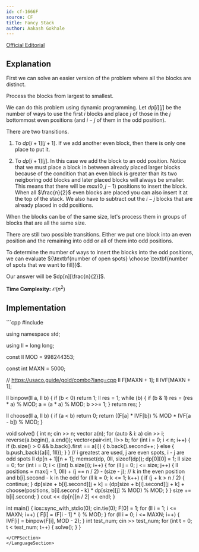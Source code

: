 ```yaml
---
id: cf-1666F
source: CF
title: Fancy Stack
author: Aakash Gokhale
---
```


[Official Editorial](https://codeforces.com/contest/1666/attachments/download/15881/nerc-2021-tutorial.pdf)

## Explanation

First we can solve an easier version of the problem where all the blocks are distinct.

Process the blocks from largest to smallest.

We can do this problem using dynamic programming.
Let $dp[i][j]$ be the number of ways to use the first $i$ blocks and place $j$ of those in the $j$ bottommost even positions (and $i - j$ of them in the odd position).

There are two transitions.

1. To $dp[i + 1][j + 1]$. If we add another even block, then there is only one place to put it.

2. To $dp[i + 1][j]$. In this case we add the block to an odd position.
Notice that we must place a block in between already placed larger blocks because of the condition that an even block is greater than its two neigboring odd blocks and later placed blocks will always be smaller.
This means that there will be $max(0, j - 1)$ positions to insert the block. When all $\frac{n}{2}$ even blocks are placed you can also insert it at the top of the stack.
We also have to subtract out the $i - j$ blocks that are already placed in odd positions.

When the blocks can be of the same size, let's process them in groups of blocks that are all the same size.

There are still two possible transitions.
Either we put one block into an even position and the remaining into odd or all of them into odd positions.

To determine the number of ways to insert the blocks into the odd positions, we can evaluate ${\textbf{number of open spots} \choose \textbf{number of spots that we want to fill}}$.

Our answer will be $dp[n][\frac{n}{2}]$.

**Time Complexity:** $\mathcal{O}(n^2)$

## Implementation

<LanguageSection>
<CPPSection>
```cpp
#include <bits/stdc++.h>
 
using namespace std;
 
using ll = long long;
 
const ll MOD = 998244353;
 
const int MAXN = 5000;
	
// https://usaco.guide/gold/combo?lang=cpp
ll F[MAXN + 1];
ll IVF[MAXN + 1];
 
ll binpow(ll a, ll b) {
	if (b < 0) return 1;
	ll res = 1;
	while (b) {
		if (b & 1) res = (res * a) % MOD;
		a = (a * a) % MOD;
		b >>= 1;
	}
	return res;
}
 
ll choose(ll a, ll b) {
	if (a < b) return 0;
	return ((F[a] * IVF[b]) % MOD * IVF[a - b]) % MOD;
}
 
void solve() {
	int n;
	cin >> n;
	vector<int> a(n);
	for (auto & i: a) cin >> i;
	reverse(a.begin(), a.end());
	vector<pair<int, ll>> b;
	for (int i = 0; i < n; i++) {
		if (b.size() > 0 && b.back().first == a[i]) {
			b.back().second++;
		} else {
			b.push_back({a[i], 1ll});
		}
	}
	// i greatest are used, j are even spots, i - j are odd spots
	ll dp[n + 1][n + 1];
	memset(dp, 0ll, sizeof(dp));
	dp[0][0] = 1; 
	ll size = 0;
	for (int i = 0; i < ((int) b.size()); i++) {
		for (ll j = 0; j <= size; j++) {
			ll positions = max(j - 1, 0ll) + (j == n / 2) - (size - j);
			// k in the even position and b[i].second - k in the odd
			for (ll k = 0; k <= 1; k++) { 
				if (j + k > n / 2) {
					continue;
				}
				dp[size + b[i].second][j + k] = (dp[size + b[i].second][j + k] 
					+ choose(positions, b[i].second - k) * dp[size][j] % MOD) % MOD;
			}
		}
		size += b[i].second;
	}
	cout << dp[n][n / 2] << endl;
}
 
int main() {
	ios::sync_with_stdio(0);
	cin.tie(0);
	F[0] = 1;
	for (ll i = 1; i <= MAXN; i++) {
		F[i] = (F[i - 1] * i) % MOD;
	}
	for (ll i = 0; i <= MAXN; i++) {
		IVF[i] = binpow(F[i], MOD - 2);
	}
	int test_num;
	cin >> test_num;
	for (int t = 0; t < test_num; t++) {
		solve();
	}
}

```
</CPPSection>
</LanguageSection>
